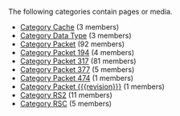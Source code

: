 <!-- DO NOT EDIT THIS FILE, CODE AUTOMATICALLY GENERATED BY category.sh -->
The following categories contain pages or media.
* [[Category Cache]] (3 members)
* [[Category Data Type]] (3 members)
* [[Category Packet]] (92 members)
* [[Category Packet 194]] (4 members)
* [[Category Packet 317]] (81 members)
* [[Category Packet 377]] (5 members)
* [[Category Packet 474]] (1 members)
* [[Category Packet {{{revision}}}]] (1 members)
* [[Category RS2]] (11 members)
* [[Category RSC]] (5 members)
